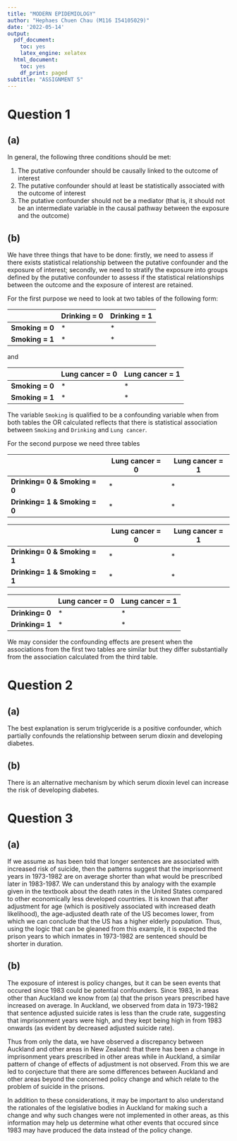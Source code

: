 ```yaml
---
title: "MODERN EPIDEMIOLOGY"
author: "Hephaes Chuen Chau (M116 I54105029)"
date: '2022-05-14'
output:
  pdf_document:
    toc: yes
    latex_engine: xelatex
  html_document:
    toc: yes
    df_print: paged
subtitle: "ASSIGNMENT 5"
---
```


# Question 1

## (a)

In general, the following three conditions should be met:

1. The putative confounder should be causally linked to the outcome of interest
2. The putative confounder should at least be statistically associated with the outcome of interest
3. The putative confounder should not be a mediator (that is, it should not be an intermediate variable in the causal pathway between the exposure and the outcome)

## (b)

We have three things that have to be done: firstly, we need to assess if there exists statistical relationship between the putative confounder and the exposure of interest; secondly, we need to stratify the exposure into groups defined by the putative confounder to assess if the statistical relationships between the outcome and the exposure of interest are retained. 

For the first purpose we need to look at two tables of the following form:

|                 | **Drinking = 0** | **Drinking = 1** |
|-----------------|------------------|------------------|
| **Smoking = 0** |         *        |         *        |
| **Smoking = 1** |         *        |         *        |

and 

|                 | **Lung cancer = 0** | **Lung cancer = 1** |
|-----------------|------------------|------------------|
| **Smoking = 0** |         *        |         *        |
| **Smoking = 1** |         *        |         *        |

The variable `Smoking` is qualified to be a confounding variable when from both tables the OR calculated reflects that there is statistical association between `Smoking` and `Drinking` and `Lung cancer`. 

For the second purpose we need three tables

|                 | **Lung cancer = 0** | **Lung cancer = 1** |
|-----------------|------------------|------------------|
| **Drinking= 0 & Smoking = 0** |         *        |         *        |
| **Drinking= 1 & Smoking = 0** |         *        |         *        |


|                 | **Lung cancer = 0** | **Lung cancer = 1** |
|-----------------|------------------|------------------|
| **Drinking= 0 & Smoking = 1** |         *        |         *        |
| **Drinking= 1 & Smoking = 1** |         *        |         *        |

|                 | **Lung cancer = 0** | **Lung cancer = 1** |
|-----------------|------------------|------------------|
| **Drinking= 0 ** |         *        |         *        |
| **Drinking= 1 ** |         *        |         *        |

We may consider the confounding effects are present when the associations from the first two tables are similar but they differ substantially from the association calculated from the third table. 

# Question 2

## (a)

The best explanation is serum triglyceride is a positive confounder, which partially confounds the relationship between serum dioxin and developing diabetes.

## (b)

There is an alternative mechanism by which serum dioxin level can increase the risk of developing diabetes. 

# Question 3

## (a)

If we assume as has been told that longer sentences are associated with increased risk of suicide, then the patterns suggest that the imprisonment years in 1973-1982 are on average shorter than what would be prescribed later in 1983-1987. We can understand this by analogy with the example given in the textbook about the death rates in the United States compared to other economically less developed countries. It is known that after adjustment for age (which is positively associated with increased death likelihood), the age-adjusted death rate of the US becomes lower, from which we can conclude that the US has a higher elderly population. Thus, using the logic that can be gleaned from this example, it is expected the prison years to which inmates in 1973-1982 are sentenced should be shorter in duration. 

## (b)

The exposure of interest is policy changes, but it can be seen events that occured since 1983 could be potential confounders. Since 1983, in areas other than Auckland we know from (a) that the prison years prescribed have increased on average. In Auckland, we observed from data in 1973-1982 that sentence adjusted suicide rates is less than the crude rate, suggesting that imprisonment years were high, and they kept being high in from 1983 onwards (as evident by decreased adjusted suicide rate). 

Thus from only the data, we have observed a discrepancy between Auckland and other areas in New Zealand: that there has been a change in imprisonment years prescribed in other areas while in Auckland, a similar pattern of change of effects of adjustment is not observed. From this we are led to conjecture that there are some differences between Auckland and other areas beyond the concerned policy change and which relate to the problem of suicide in the prisons.

In addition to these considerations, it may be important to also understand the rationales of the legislative bodies in Auckland for making such a change and why such changes were not implemented in other areas, as this information may help us determine what other events that occured since 1983 may have produced the data instead of the policy change. 

